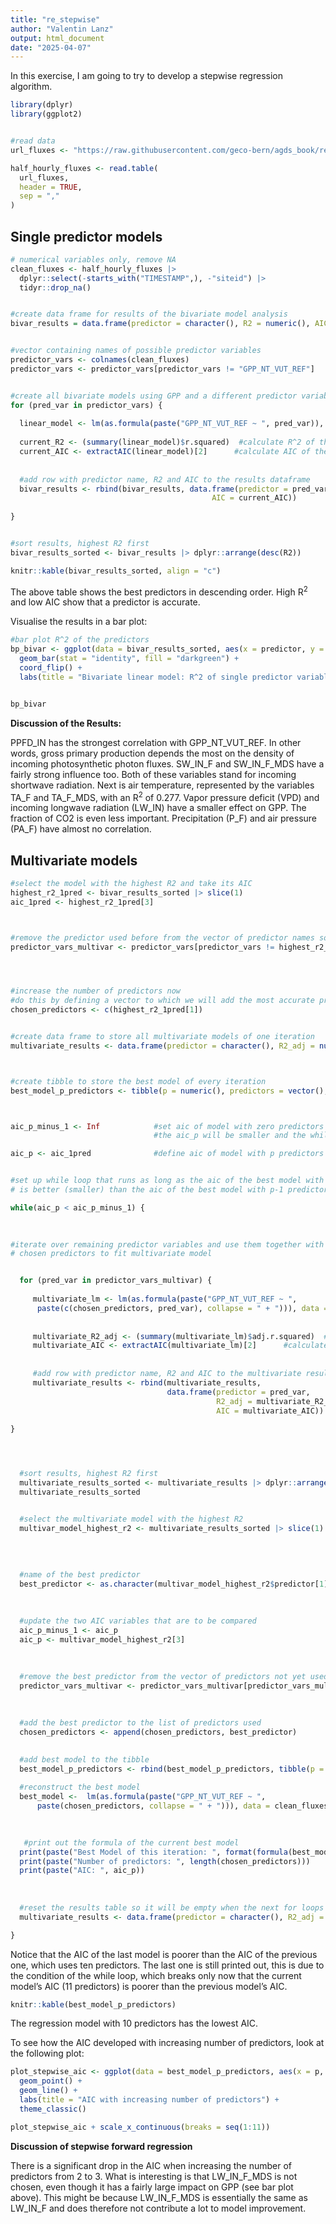 ```yaml
---
title: "re_stepwise"
author: "Valentin Lanz"
output: html_document
date: "2025-04-07"
---
```

In this exercise, I am going to try to develop a stepwise regression algorithm.

```r

library(dplyr)
library(ggplot2)


#read data
url_fluxes <- "https://raw.githubusercontent.com/geco-bern/agds_book/refs/heads/main/book/data/df_for_stepwise_regression.csv"

half_hourly_fluxes <- read.table(
  url_fluxes,
  header = TRUE,
  sep = ","
)


```


## Single predictor models

```r

# numerical variables only, remove NA
clean_fluxes <- half_hourly_fluxes |>
  dplyr::select(-starts_with("TIMESTAMP",), -"siteid") |>
  tidyr::drop_na()


#create data frame for results of the bivariate model analysis
bivar_results = data.frame(predictor = character(), R2 = numeric(), AIC = numeric())


#vector containing names of possible predictor variables
predictor_vars <- colnames(clean_fluxes)
predictor_vars <- predictor_vars[predictor_vars != "GPP_NT_VUT_REF"]


#create all bivariate models using GPP and a different predictor variable in every iteration
for (pred_var in predictor_vars) {
  
  linear_model <- lm(as.formula(paste("GPP_NT_VUT_REF ~ ", pred_var)), data = clean_fluxes)
  
  current_R2 <- (summary(linear_model)$r.squared)  #calculate R^2 of the model
  current_AIC <- extractAIC(linear_model)[2]      #calculate AIC of the model
  
  
  #add row with predictor name, R2 and AIC to the results dataframe
  bivar_results <- rbind(bivar_results, data.frame(predictor = pred_var, R2 = current_R2,
                                             AIC = current_AIC))
  
}


#sort results, highest R2 first
bivar_results_sorted <- bivar_results |> dplyr::arrange(desc(R2))

knitr::kable(bivar_results_sorted, align = "c")
```

The above table shows the best predictors in descending order. High R<sup>2</sup> and low AIC show that a predictor is accurate.

Visualise the results in a bar plot:



```r
#bar plot R^2 of the predictors
bp_bivar <- ggplot(data = bivar_results_sorted, aes(x = predictor, y = R2)) +
  geom_bar(stat = "identity", fill = "darkgreen") +
  coord_flip() +
  labs(title = "Bivariate linear model: R^2 of single predictor variable")


bp_bivar


```


**Discussion of the Results:**

PPFD_IN has the strongest correlation with GPP_NT_VUT_REF. In other words, gross primary production depends the most on the density of incoming photosynthetic photon fluxes.
SW_IN_F and SW_IN_F_MDS have a fairly strong influence too. Both of these variables stand for incoming shortwave radiation.
Next is air temperature, represented by the variables TA_F and TA_F_MDS, with an R<sup>2</sup> of 0.277.
Vapor pressure deficit (VPD) and incoming longwave radiation (LW_IN) have a smaller effect on GPP.
The fraction of CO2 is even less important.
Precipitation (P_F) and air pressure (PA_F) have almost no correlation.



## Multivariate models


```r


#select the model with the highest R2 and take its AIC
highest_r2_1pred <- bivar_results_sorted |> slice(1)
aic_1pred <- highest_r2_1pred[3]



#remove the predictor used before from the vector of predictor names so that it is not used again
predictor_vars_multivar <- predictor_vars[predictor_vars != highest_r2_1pred$predictor]




#increase the number of predictors now
#do this by defining a vector to which we will add the most accurate predictor for every iteration
chosen_predictors <- c(highest_r2_1pred[1])


#create data frame to store all multivariate models of one iteration
multivariate_results <- data.frame(predictor = character(), R2_adj = numeric(), AIC = numeric())



#create tibble to store the best model of every iteration
best_model_p_predictors <- tibble(p = numeric(), predictors = vector(), AIC = numeric())



aic_p_minus_1 <- Inf            #set aic of model with zero predictors to Inf to guarantee that 
                                #the aic_p will be smaller and the while condition will be true

aic_p <- aic_1pred              #define aic of model with p predictors


#set up while loop that runs as long as the aic of the best model with p predictors
# is better (smaller) than the aic of the best model with p-1 predictors

while(aic_p < aic_p_minus_1) {

  
  
#iterate over remaining predictor variables and use them together with
# chosen predictors to fit multivariate model


  for (pred_var in predictor_vars_multivar) {
  
     multivariate_lm <- lm(as.formula(paste("GPP_NT_VUT_REF ~ ",
      paste(c(chosen_predictors, pred_var), collapse = " + "))), data = clean_fluxes)
  
  
     multivariate_R2_adj <- (summary(multivariate_lm)$adj.r.squared)  #calculate adjusted R^2 
     multivariate_AIC <- extractAIC(multivariate_lm)[2]      #calculate AIC of the model
  
  
     #add row with predictor name, R2 and AIC to the multivariate results dataframe
     multivariate_results <- rbind(multivariate_results, 
                                   data.frame(predictor = pred_var,
                                              R2_adj = multivariate_R2_adj,
                                              AIC = multivariate_AIC))
  
}




  #sort results, highest R2 first
  multivariate_results_sorted <- multivariate_results |> dplyr::arrange(desc(R2_adj))
  multivariate_results_sorted


  #select the multivariate model with the highest R2
  multivar_model_highest_r2 <- multivariate_results_sorted |> slice(1)
  
  
  
  
  #name of the best predictor
  best_predictor <- as.character(multivar_model_highest_r2$predictor[1])
  
  
  
  #update the two AIC variables that are to be compared
  aic_p_minus_1 <- aic_p
  aic_p <- multivar_model_highest_r2[3]
  

  
  #remove the best predictor from the vector of predictors not yet used
  predictor_vars_multivar <- predictor_vars_multivar[predictor_vars_multivar != best_predictor]
  
  
  
  #add the best predictor to the list of predictors used
  chosen_predictors <- append(chosen_predictors, best_predictor)

  
  #add best model to the tibble
  best_model_p_predictors <- rbind(best_model_p_predictors, tibble(p = length(chosen_predictors), predictors = paste(chosen_predictors, collapse = " + "), AIC = aic_p))
  
  #reconstruct the best model
  best_model <-  lm(as.formula(paste("GPP_NT_VUT_REF ~ ",
      paste(chosen_predictors, collapse = " + "))), data = clean_fluxes)

    
    
   #print out the formula of the current best model
  print(paste("Best Model of this iteration: ", format(formula(best_model))))
  print(paste("Number of predictors: ", length(chosen_predictors)))
  print(paste("AIC: ", aic_p))
  
  
    
  #reset the results table so it will be empty when the next for loops starts
  multivariate_results <- data.frame(predictor = character(), R2_adj = numeric(), AIC = numeric())

}

```

Notice that the AIC of the last model is poorer than the AIC of the previous one, which uses ten predictors. The last one is still printed out, this is due to the condition of the while loop, which breaks only now that the current model's AIC (11 predictors) is poorer than the previous model's AIC.









```r
knitr::kable(best_model_p_predictors)
```

The regression model with 10 predictors has the lowest AIC.

To see how the AIC developed with increasing number of predictors, look at the following plot:

```r
plot_stepwise_aic <- ggplot(data = best_model_p_predictors, aes(x = p, y = AIC$AIC)) +
  geom_point() +
  geom_line() +
  labs(title = "AIC with increasing number of predictors") +
  theme_classic()

plot_stepwise_aic + scale_x_continuous(breaks = seq(1:11))

```


**Discussion of stepwise forward regression**

There is a significant drop in the AIC when increasing the number of predictors from 2 to 3.
What is interesting is that LW_IN_F_MDS is not chosen, even though it has a fairly large impact on GPP (see bar plot above). This might be because LW_IN_F_MDS is essentially the same as LW_IN_F and does therefore not contribute a lot to model improvement.




